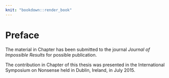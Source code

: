 ```yaml
---
knit: "bookdown::render_book"
---
```


# Preface {-}

The material in Chapter \ref{ch:intro} has been submitted to the journal *Journal of Impossible Results* for possible publication.

The contribution in Chapter \ref{ch:litreview} of this thesis was presented in the International Symposium on Nonsense held in Dublin, Ireland, in July 2015.

<!-- 
The following line is required to re-set page numbering after preliminary material. Do not remove
-->
\newpage
\setstretch{1.2}\sf\tighttoc\doublespacing
\clearpage\pagenumbering{arabic}\setcounter{page}{0}
